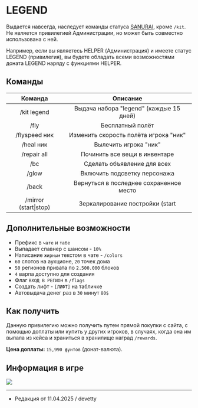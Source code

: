 # LEGEND

Выдается навсегда, наследует команды статуса [SANURAI](https://www.etty.su/docs/wiki/donate/samurai), кроме ```/kit```. Не является привилегией Администрации, но может быть совместно использована с ней.

Например, если вы являетесь HELPER (Администрация) и имеете статус LEGEND (привилегия), вы будете обладать всеми возможностями доната LEGEND наряду с функциями HELPER.

## Команды

| Команда | Описание |
| :---------: | :---------: |
| /kit legend | Выдача набора "legend" (каждые 15 дней) |
| /fly | Бесплатный полёт |
| /flyspeed ник | Изменить скорость полёта игрока "ник" |
| /heal ник | Вылечить игрока "ник" |
| /repair all | Починить все вещи в инвентаре |
| /bc | Сделать объявление для всех |
| /glow | Включить подсветку персонажа |
| /back | Вернуться в последнее сохраненное место |
| /mirror (start\|stop) | Зеркалирование постройки (start|stop) |


## Дополнительные возможности

- Префикс в ```чате``` и ```табе```
- Выпадает спавнер с шансом - ```10%```
- Написание ```жирным``` текстом в чате - ```/colors```
- ```60``` слотов на аукционе, ```20``` точек дома
- ```50``` регионов привата по ```2.500.000``` блоков
- ```4``` варпа доступно для создания
- Флаг ```ВХОД В РЕГИОН``` в ```/flags```
- Создать лифт - ```[ЛИФТ]``` на табличке
- Автовыдача денег раз в ```30``` минут ```80$```

## Как получить

Данную привилегию можно получить путем прямой покупки с сайта, с помощью доплаты или купить у других игроков, в случаях, когда она им выпала из кейса и храниться в хранилище наград ```/rewards```.

**Цена доплаты:** ```15,990 фунтов``` (донат-валюта).

## Информация в игре

<img src="https://api.etty.su/wiki/survival/donate/legend.png" />

--------

- Редакция от 11.04.2025 / devetty
